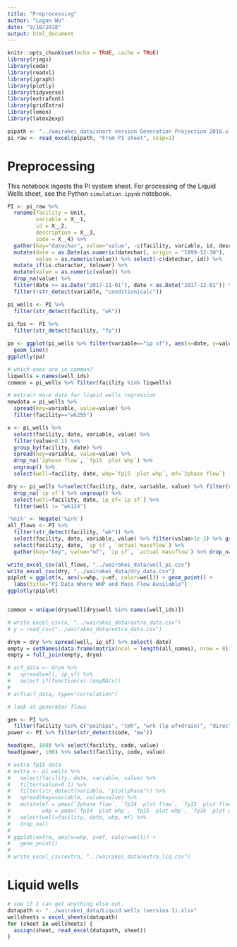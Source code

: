 ```yaml
---
title: "Preprocessing"
author: "Logan Wu"
date: "9/10/2018"
output: html_document
---
```


```r
knitr::opts_chunk$set(echo = TRUE, cache = TRUE)
library(rjags)
library(coda)
library(readxl)
library(igraph)
library(plotly)
library(tidyverse)
library(extrafont)
library(gridExtra)
library(lemon)
library(latex2exp)

pipath <- "../wairakei_data/short version Generation Projection 2016.xlsx"
pi_raw <- read_excel(pipath, "From PI sheet", skip=1)
```

# Preprocessing

This notebook ingests the PI system sheet. For processing of the Liquid Wells sheet, see the Python `simulation.ipynb` notebook.

```r
PI <- pi_raw %>%
  rename(facility = Unit,
         variable = X__1,
         id = X__2,
         description = X__3,
         code = X__4) %>%
  gather(key="datechar", value="value", -c(facility, variable, id, description, code)) %>%
  mutate(date = as.Date(as.numeric(datechar), origin = "1899-12-30"),
         value = as.numeric(value)) %>% select(-c(datechar, id)) %>%
  mutate_if(is.character, tolower) %>%
  mutate(value = as.numeric(value)) %>%
  drop_na(value) %>%
  filter(date >= as.Date("2017-11-01"), date < as.Date("2017-12-01")) %>%
  filter(!str_detect(variable, "condition|calc"))

pi_wells <- PI %>%
  filter(str_detect(facility, "wk"))
  
pi_fps <- PI %>%
  filter(str_detect(facility, "fp"))

pa <- ggplot(pi_wells %>% filter(variable=="ip sf"), aes(x=date, y=value, color=facility)) +
  geom_line()
ggplotly(pa)
```

```r
# which ones are in common?
liqwells = names(well_ids)
common = pi_wells %>% filter(facility %in% liqwells)

```

```r
# extract more data for liquid wells regression
newdata = pi_wells %>%
  spread(key=variable, value=value) %>%
  filter(facility=="wk255")

x <- pi_wells %>%
  select(facility, date, variable, value) %>% 
  filter(value>0.1) %>% 
  group_by(facility, date) %>% 
  spread(key=variable, value=value) %>%
  drop_na(`2phase flow`, `fp15  plot whp`) %>% 
  ungroup() %>%
  select(well=facility, date, whp=`fp15  plot whp`, mf=`2phase flow`)

dry <- pi_wells %>%select(facility, date, variable, value) %>% filter(value>0.1) %>% group_by(facility, date) %>% spread(key=variable, value=value) %>%
  drop_na(`ip sf`) %>% ungroup() %>%
  select(well=facility, date, ip_sf=`ip sf`) %>% 
  filter(well != "wk124")

'%ni%' <- Negate('%in%')
all_flows <- PI %>%
  filter(str_detect(facility, "wk")) %>%
  select(facility, date, variable, value) %>% filter(value>1e-2) %>% group_by(facility, date) %>% spread(key=variable, value=value) %>%
  select(facility, date, `ip sf`, `actual massflow`) %>%
  gather(key="key", value="mf", `ip sf`, `actual massflow`) %>% drop_na()

write_excel_csv(all_flows, "../wairakei_data/well_pi.csv")
write_excel_csv(dry, "../wairakei_data/dry_data.csv")
piplot = ggplot(x, aes(x=whp, y=mf, color=well)) + geom_point() +
  labs(title="PI Data Where WHP and Mass Flow Available")
ggplotly(piplot)


common = unique(dry$well[dry$well %in% names(well_ids)])

# write_excel_csv(x, "../wairakei_data/extra_data.csv")
# y = read_csv("../wairakei_data/extra_data.csv")
```

```r
drym = dry %>% spread(well, ip_sf) %>% select(-date)
empty = setNames(data.frame(matrix(ncol = length(all_names), nrow = 0)), all_names)
empty = full_join(empty, drym)
```

```r
# acf_data <- drym %>%
#   spread(well, ip_sf) %>%
#   select_if(function(x) !anyNA(x))
# 
# acf(acf_data, type="correlation")
```

```r
# look at generator flows

gen <- PI %>%
  filter(facility %in% c("poihipi", "tmh", "wrk (lp wf+drain)", "direct lp", "poi", "wrk"))
power <- PI %>% filter(str_detect(code, "mw"))

head(gen, 100) %>% select(facility, code, value)
head(power, 100) %>% select(facility, code, value)
```

```r
# extra fp15 data
# extra <- pi_wells %>%
#   select(facility, date, variable, value) %>% 
#   filter(value>0.1) %>%
#   filter(str_detect(variable, "plot|phase")) %>%
#   spread(key=variable, value=value) %>%
#   mutate(mf = pmax(`2phase flow`, `fp14  plot flow`, `fp15  plot flow`, na.rm=T),
#          whp = pmax(`fp14  plot whp`, `fp15  plot whp`, `fp16  plot whp`, na.rm=T)) %>%
#   select(well=facility, date, whp, mf) %>%
#   drop_na()
# 
# ggplot(extra, aes(x=whp, y=mf, color=well)) +
#   geom_point()
# 
# write_excel_csv(extra, "../wairakei_data/extra_liq.csv")
```

# Liquid wells

```r
# see if I can get anything else out.
datapath <- "../wairakei_data/Liquid wells (version 1).xlsx"
wellsheets = excel_sheets(datapath)
for (sheet in wellsheets) {
  assign(sheet, read_excel(datapath, sheet))
}
```